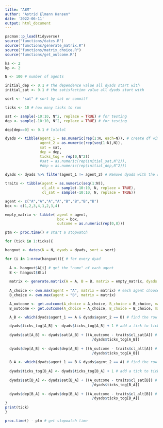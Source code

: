 ```yaml
---
title: "ABM"
author: "Astrid Elmann Hansen"
date: '2022-06-11'
output: html_document
---
```


```r
pacman::p_load(tidyverse)
source("functions/dates.R")
source("functions/generate_matrix.R")
source("functions/matrix_choice.R")
source("functions/get_outcome.R")
```

```r
ka <- 2
kp <- 2

N <- 100 # number of agents

initial_dep <- 0.1 # the dependence value all dyads start with
initial_sat <- 0.1 # the satisfaction value all dyads start with

sort <- "sat" # sort by sat or commit?

ticks <- 10 # how many ticks to run
```


```r
sat <- sample(-10:10, N^2, replace = TRUE) # for testing
dep <- sample(-10:10, N^2, replace = TRUE) # for testing

dep[dep==0] <- 0.1 # lololol

dyads <- tibble(agent_1 = as.numeric(rep(1:N, each=N)), # create df with dyads and inital values
                agent_2 = as.numeric(rep(seq(1:N),N)),
                sat = sat,
                dep = dep,
                ticks_tog = rep(0,N^2))
                #sat = as.numeric(rep(initial_sat,N^2)),
                #dep = as.numeric(rep(initial_dep,N^2)))
  
dyads <- dyads %>% filter(agent_1 != agent_2) # Remove dyads with the same agent twice
```

```r
traits <- tibble(agent = as.numeric(seq(1:N)),
                 cl_alt = sample(-10:10, N, replace = TRUE),
                 cl_sat = sample(-10:10, N, replace = TRUE))
```


```r
agent <- c("A","A","A","A","B","B","B","B")
box <- c(1,2,3,4,1,2,3,4)

empty_matrix <- tibble( agent = agent,
                        box = box,
                        outcome = as.numeric(rep(0,8)))
```

```r
ptm <- proc.time() # start a stopwatch

for (tick in 1:ticks){

hangout <- dates(N = N, dyads = dyads, sort = sort)

for (i in 1:nrow(hangout)){ # for every dyad
  
  A <- hangout$A[i] # get the "name" of each agent
  B <- hangout$B[i]
  
  matrix <- generate.matrix(A = A, B = B, matrix = empty_matrix, dyads = dyads, ka = ka, kp = kp) # generate matrix
  
  A_choice <- own.max(agent = "A", matrix = matrix) # each agent chooses
  B_choice <- own.max(agent = "B", matrix = matrix)

  A_outcome <- get.outcome(A_choice = A_choice, B_choice = B_choice, matrix = matrix, agent = "A") # get outcome
  B_outcome <- get.outcome(A_choice = A_choice, B_choice = B_choice, matrix = matrix, agent = "B") 

  A_B <- which(dyads$agent_1 == A & dyads$agent_2 == B) # find the row no for the relevant dyad

  dyads$ticks_tog[A_B] <- dyads$ticks_tog[A_B] + 1 # add a tick to ticks spent together
  
  dyads$sat[A_B] <- dyads$sat[A_B] + ((A_outcome - traits$cl_sat[A]) # update sat
                                        /dyads$ticks_tog[A_B])
  
  dyads$dep[A_B] <- dyads$dep[A_B] + ((A_outcome - traits$cl_alt[A]) # update dep
                                        /dyads$ticks_tog[A_B])
  
  B_A <- which(dyads$agent_1 == B & dyads$agent_2 == A) # find the row no for the relevant dyad
  
  dyads$ticks_tog[B_A] <- dyads$ticks_tog[B_A] + 1 # add a tick to ticks spent together
  
  dyads$sat[B_A] <- dyads$sat[B_A] + ((A_outcome - traits$cl_sat[B]) # update sat
                                        /dyads$ticks_tog[B_A])
  
  dyads$dep[B_A] <- dyads$dep[B_A] + ((A_outcome - traits$cl_alt[B]) # update dep
                                        /dyads$ticks_tog[B_A])
}
print(tick)
}

proc.time() - ptm # get stopwatch time
```


